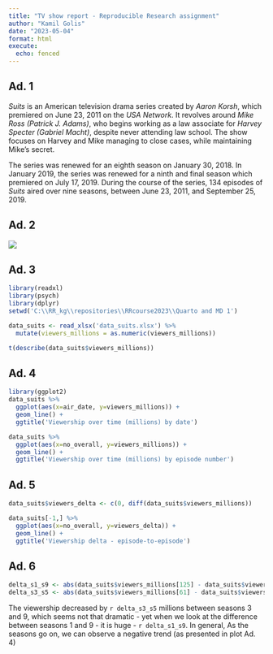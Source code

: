 ```yaml
---
title: "TV show report - Reproducible Research assignment"
author: "Kamil Golis"
date: "2023-05-04"
format: html
execute:
  echo: fenced
---
```


## Ad. 1

*Suits* is an American television drama series created by *Aaron Korsh*, which premiered on June 23, 2011 on the *USA Network*. It revolves around *Mike Ross (Patrick J. Adams)*, who begins working as a law associate for *Harvey Specter (Gabriel Macht)*, despite never attending law school. The show focuses on Harvey and Mike managing to close cases, while maintaining Mike's secret.

The series was renewed for an eighth season on January 30, 2018. In January 2019, the series was renewed for a ninth and final season which premiered on July 17, 2019. During the course of the series, 134 episodes of *Suits* aired over nine seasons, between June 23, 2011, and September 25, 2019.



## Ad. 2

![](Suits_Logo.png)



## Ad. 3

```r
library(readxl)
library(psych)
library(dplyr)
setwd('C:\\RR_kg\\repositories\\RRcourse2023\\Quarto and MD 1')

data_suits <- read_xlsx('data_suits.xlsx') %>%
  mutate(viewers_millions = as.numeric(viewers_millions))

t(describe(data_suits$viewers_millions))
```



## Ad. 4

```r
library(ggplot2)
data_suits %>%
  ggplot(aes(x=air_date, y=viewers_millions)) +
  geom_line() +
  ggtitle('Viewership over time (millions) by date')

data_suits %>%
  ggplot(aes(x=no_overall, y=viewers_millions)) +
  geom_line() +
  ggtitle('Viewership over time (millions) by episode number')
```



## Ad. 5

```r
data_suits$viewers_delta <- c(0, diff(data_suits$viewers_millions))

data_suits[-1,] %>%
  ggplot(aes(x=no_overall, y=viewers_delta)) +
  geom_line() +
  ggtitle('Viewership delta - episode-to-episode')
```



## Ad. 6

```r
delta_s1_s9 <- abs(data_suits$viewers_millions[125] - data_suits$viewers_millions[1])
delta_s3_s5 <- abs(data_suits$viewers_millions[61] - data_suits$viewers_millions[29])
```

The viewership decreased by `r delta_s3_s5` millions between seasons 3 and 9, which seems not that dramatic - yet when we look at the difference between seasons 1 and 9 - it is huge - `r delta_s1_s9`. In general, As the seasons go on, we can observe a negative trend (as presented in plot Ad. 4)